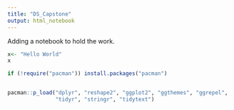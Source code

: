 ```yaml
---
title: "DS_Capstone"
output: html_notebook
---
```


Adding a notebook to hold the work.


```r

x<- "Hello World"
x

```


```r

if (!require("pacman")) install.packages("pacman")


pacman::p_load("dplyr", "reshape2", "ggplot2", "ggthemes", "ggrepel",
               "tidyr", "stringr", "tidytext")


```



